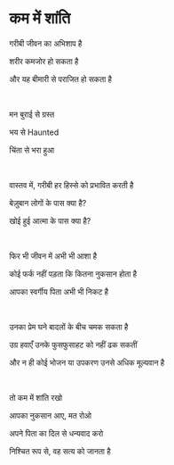 # कम में शांति

गरीबी जीवन का अभिशाप है

शरीर कमजोर हो सकता है

और यह बीमारी से पराजित हो सकता है

<p></p>

<br />

मन बुराई से ग्रस्त

भय से Haunted

चिंता से भरा हुआ

<p></p>

<br />

वास्तव में, गरीबी हर हिस्से को प्रभावित करती है

बेज़ुबान लोगों के पास क्या है?

खोई हुई आत्मा के पास क्या है?

<p></p>

<br />

फिर भी जीवन में अभी भी आशा है

कोई फर्क नहीं पड़ता कि कितना नुकसान होता है

आपका स्वर्गीय पिता अभी भी निकट है

<p></p>

<br />

उनका प्रेम घने बादलों के बीच चमक सकता है

उग्र हवाएँ उनके फुसफुसाहट को नहीं ढक सकतीं

और न ही कोई भोजन या उपकरण उनसे अधिक मूल्यवान है

<p></p>

<br />

तो कम में शांति रखो

आपका नुकसान आए, मत रोओ

अपने पिता का दिल से धन्यवाद करो

निश्चित रूप से, वह सत्य को जानता है